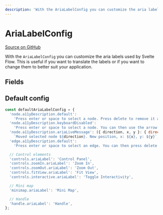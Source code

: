 ```yaml
---
description: 'With the AriaLabelConfig you can customize the aria labels and descriptions used by Svelte Flow.'
---
```


# AriaLabelConfig

[Source on GitHub](https://github.com/xyflow/xyflow/blob/main/packages/system/src/constants.ts/)

With the `AriaLabelConfig` you can customize the aria labels used by Svelte Flow. This is useful if you want to translate the labels or if you want to change them to better suit your application.

## Fields

<APIDocs typeName="AriaLabelConfig" packageName="svelte" />

## Default config

```js
const defaultAriaLabelConfig = {
  'node.a11yDescription.default':
    'Press enter or space to select a node. Press delete to remove it and escape to cancel.',
  'node.a11yDescription.keyboardDisabled':
    'Press enter or space to select a node. You can then use the arrow keys to move the node around. Press delete to remove it and escape to cancel.',
  'node.a11yDescription.ariaLiveMessage': ({ direction, x, y }: { direction: string; x: number; y: number }) =>
    `Moved selected node ${direction}. New position, x: ${x}, y: ${y}`,
  'edge.a11yDescription.default':
    'Press enter or space to select an edge. You can then press delete to remove it or escape to cancel.',

  // Control elements
  'controls.ariaLabel': 'Control Panel',
  'controls.zoomIn.ariaLabel': 'Zoom In',
  'controls.zoomOut.ariaLabel': 'Zoom Out',
  'controls.fitView.ariaLabel': 'Fit View',
  'controls.interactive.ariaLabel': 'Toggle Interactivity',

  // Mini map
  'minimap.ariaLabel': 'Mini Map',

  // Handle
  'handle.ariaLabel': 'Handle',
};
```
